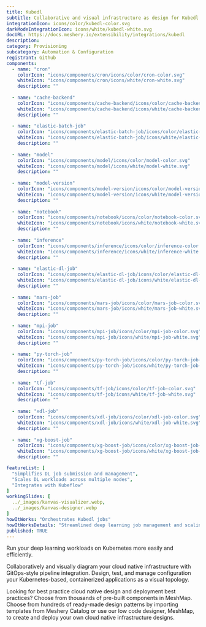 ```yaml
---
title: Kubedl
subtitle: Collaborative and visual infrastructure as design for Kubedl
integrationIcon: icons/color/kubedl-color.svg
darkModeIntegrationIcon: icons/white/kubedl-white.svg
docURL: https://docs.meshery.io/extensibility/integrations/kubedl
description: 
category: Provisioning
subcategory: Automation & Configuration
registrant: Github
components:
  - name: "cron"
    colorIcon: "icons/components/cron/icons/color/cron-color.svg"
    whiteIcon: "icons/components/cron/icons/white/cron-white.svg"
    description: ""
    
  - name: "cache-backend"
    colorIcon: "icons/components/cache-backend/icons/color/cache-backend-color.svg"
    whiteIcon: "icons/components/cache-backend/icons/white/cache-backend-white.svg"
    description: ""
    
  - name: "elastic-batch-job"
    colorIcon: "icons/components/elastic-batch-job/icons/color/elastic-batch-job-color.svg"
    whiteIcon: "icons/components/elastic-batch-job/icons/white/elastic-batch-job-white.svg"
    description: ""
    
  - name: "model"
    colorIcon: "icons/components/model/icons/color/model-color.svg"
    whiteIcon: "icons/components/model/icons/white/model-white.svg"
    description: ""
    
  - name: "model-version"
    colorIcon: "icons/components/model-version/icons/color/model-version-color.svg"
    whiteIcon: "icons/components/model-version/icons/white/model-version-white.svg"
    description: ""
    
  - name: "notebook"
    colorIcon: "icons/components/notebook/icons/color/notebook-color.svg"
    whiteIcon: "icons/components/notebook/icons/white/notebook-white.svg"
    description: ""
    
  - name: "inference"
    colorIcon: "icons/components/inference/icons/color/inference-color.svg"
    whiteIcon: "icons/components/inference/icons/white/inference-white.svg"
    description: ""
    
  - name: "elastic-dl-job"
    colorIcon: "icons/components/elastic-dl-job/icons/color/elastic-dl-job-color.svg"
    whiteIcon: "icons/components/elastic-dl-job/icons/white/elastic-dl-job-white.svg"
    description: ""
    
  - name: "mars-job"
    colorIcon: "icons/components/mars-job/icons/color/mars-job-color.svg"
    whiteIcon: "icons/components/mars-job/icons/white/mars-job-white.svg"
    description: ""
    
  - name: "mpi-job"
    colorIcon: "icons/components/mpi-job/icons/color/mpi-job-color.svg"
    whiteIcon: "icons/components/mpi-job/icons/white/mpi-job-white.svg"
    description: ""
    
  - name: "py-torch-job"
    colorIcon: "icons/components/py-torch-job/icons/color/py-torch-job-color.svg"
    whiteIcon: "icons/components/py-torch-job/icons/white/py-torch-job-white.svg"
    description: ""
    
  - name: "tf-job"
    colorIcon: "icons/components/tf-job/icons/color/tf-job-color.svg"
    whiteIcon: "icons/components/tf-job/icons/white/tf-job-white.svg"
    description: ""
    
  - name: "xdl-job"
    colorIcon: "icons/components/xdl-job/icons/color/xdl-job-color.svg"
    whiteIcon: "icons/components/xdl-job/icons/white/xdl-job-white.svg"
    description: ""
    
  - name: "xg-boost-job"
    colorIcon: "icons/components/xg-boost-job/icons/color/xg-boost-job-color.svg"
    whiteIcon: "icons/components/xg-boost-job/icons/white/xg-boost-job-white.svg"
    description: ""

featureList: [
  "Simplifies DL job submission and management",
  "Scales DL workloads across multiple nodes",
  "Integrates with Kubeflow"
]
workingSlides: [
  ../_images/kanvas-visualizer.webp,
  ../_images/kanvas-designer.webp
]
howItWorks: "Orchestrates Kubedl jobs"
howItWorksDetails: "Streamlined deep learning job management and scaling on Kubernetes"
published: TRUE
---
```

<p>
Run your deep learning workloads on Kubernetes more easily and efficiently.
</p>
<p>
    Collaboratively and visually diagram your cloud native infrastructure with GitOps-style pipeline integration. Design, test, and manage configuration your Kubernetes-based, containerized applications as a visual topology.
</p>
<p>
    Looking for best practice cloud native design and deployment best practices? Choose from thousands of pre-built components in MeshMap. Choose from hundreds of ready-made design patterns by importing templates from Meshery Catalog or use our low code designer, MeshMap, to create and deploy your own cloud native infrastructure designs.
</p>
